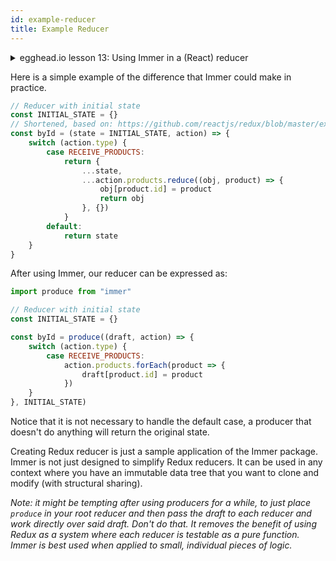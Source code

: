 ```yaml
---
id: example-reducer
title: Example Reducer
---
```


<center>
	<div
		data-ea-publisher="immerjs"
		data-ea-type="image"
		className="horizontal bordered"
	></div>
</center>
<details>
	<summary className="egghead-summary">
		egghead.io lesson 13: Using Immer in a (React) reducer
	</summary>
	<br />
	<div>
		<iframe
			width="760"
			height="427"
			scrolling="no"
			src="https://egghead.io/lessons/react-update-immutable-state-with-react-usereducer-through-immer/embed"
		></iframe>
	</div>
	<a
		className="egghead-link"
		href="https://egghead.io/lessons/react-update-immutable-state-with-react-usereducer-through-immer"
	>
		Hosted on egghead.io
	</a>
</details>

Here is a simple example of the difference that Immer could make in practice.

```javascript
// Reducer with initial state
const INITIAL_STATE = {}
// Shortened, based on: https://github.com/reactjs/redux/blob/master/examples/shopping-cart/src/reducers/products.js
const byId = (state = INITIAL_STATE, action) => {
	switch (action.type) {
		case RECEIVE_PRODUCTS:
			return {
				...state,
				...action.products.reduce((obj, product) => {
					obj[product.id] = product
					return obj
				}, {})
			}
		default:
			return state
	}
}
```

After using Immer, our reducer can be expressed as:

```javascript
import produce from "immer"

// Reducer with initial state
const INITIAL_STATE = {}

const byId = produce((draft, action) => {
	switch (action.type) {
		case RECEIVE_PRODUCTS:
			action.products.forEach(product => {
				draft[product.id] = product
			})
	}
}, INITIAL_STATE)
```

Notice that it is not necessary to handle the default case, a producer that doesn't do anything will return the original state.

Creating Redux reducer is just a sample application of the Immer package. Immer is not just designed to simplify Redux reducers. It can be used in any context where you have an immutable data tree that you want to clone and modify (with structural sharing).

_Note: it might be tempting after using producers for a while, to just place `produce` in your root reducer and then pass the draft to each reducer and work directly over said draft. Don't do that. It removes the benefit of using Redux as a system where each reducer is testable as a pure function. Immer is best used when applied to small, individual pieces of logic._
